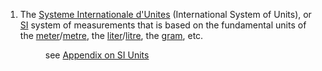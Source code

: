 #The [[Systeme Internationale d'Unites]] (International System of Units), or [[SI]] system of measurements that is based on the fundamental units of the [[meter]]/[[metre]], the [[liter]]/[[litre]], the [[gram]], etc.
#: see [[Wiktionary_Appendix:SI_units|Appendix on SI Units]]